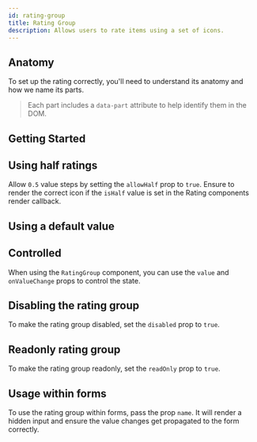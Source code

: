 ```yaml
---
id: rating-group
title: Rating Group
description: Allows users to rate items using a set of icons.
---
```



<ComponentPreview />

## Anatomy

To set up the rating correctly, you'll need to understand its anatomy and how we
name its parts.

> Each part includes a `data-part` attribute to help identify them in the DOM.

<Anatomy id="rating-group" />

## Getting Started

<Story id="Basic" />

## Using half ratings

Allow `0.5` value steps by setting the `allowHalf` prop to `true`. Ensure to
render the correct icon if the `isHalf` value is set in the Rating components
render callback.

<Story id="HalfRatings" />

## Using a default value

<Story id="InitialValue" />

## Controlled

When using the `RatingGroup` component, you can use the `value` and
`onValueChange` props to control the state.

<Story id="Controlled" />

## Disabling the rating group

To make the rating group disabled, set the `disabled` prop to `true`.

<Story id="Disabled" />

## Readonly rating group

To make the rating group readonly, set the `readOnly` prop to `true`.

<Story id="ReadOnly" />

## Usage within forms

To use the rating group within forms, pass the prop `name`. It will render a
hidden input and ensure the value changes get propagated to the form correctly.

<Story id="FormUsage" />
